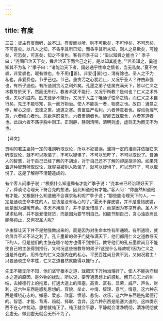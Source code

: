 ```yaml
---
---
---
```

title: 有度
---



三曰：贤主有度而听，故不过。有度而以听，则不可欺矣，不可惶矣，不可恐矣，不可喜矣。以凡人之知，不昏乎其所已知，而昏乎其所未知，则人之易欺矣，可惶矣，可恐矣，可喜矣，知之不审也。客有问季子曰：“奚以知舜之能也？” 季子曰：“尧固已治天下矣，舜言治天下而合己之符，是以知其能也。”“若虽知之，奚道知其不为私？”季子曰：“诸能治天下者，固必通乎性命之情者，当无私矣。”夏不衣裘，非爱裘也，暖有馀也。冬不用{翣}。非爱{翣}也，清有馀也。圣人之不为私也，非爱费也，节乎己也。节己，虽贪污之心犹若止，又况乎圣人？许由非强也，有所乎通也。有所通则贪污之利外矣。孔墨之弟子徒属充满天下，皆以仁义之术教导於天下，然而无所行。教者术犹不能行，又况乎所教？是何也？仁义之术外也。夫以外胜内，匹夫徒步不能行，又况乎人主？唯通乎性命之情，而仁义之术自行矣。先王不能尽知，执一而万物治。使人不能执一者，物惑之也。故曰：通意之悖，解心之缪，去德之累，通道之塞。贵富显严名利，六者悖意者也。容动色理气意，六者缪心者也。恶欲喜怒哀乐，六者累德者也。智能去就取舍，六者塞道者也。此四六者不荡乎胸中则正。正则静，静则清明，清明则虚，虚则无为而无不为也。

【译文】

贤明的君主坚持一定的准则听取议论，所以不犯错误。坚持一定的准则并依据它来听取议论，就不可以欺骗了，不可以疑惧了，不可以恐吓了，不可以取悦了。普通人的智慧，对于自己已经了解的不胡涂，对于自己还不了解的却是胡涂的。如果凭着这种智慧听取议论，就容易被别人欺骗了，就可以疑惧了，可以恐吓了，可以取悦了。这是了解得不清楚造成的。

有个客人问季子说：“根据什么知道舜有才能?”季子说：“尧本来已经治理好天下了，舜谈论治理天下符合尧的想法，因此知道他有才能。”客人问：“你虽然知道他有才能，又根据什么知道他不会谋求私利呢?”季子说；“那些能治理天下的人，一定是通晓生命本性的人，应该是没有私心的了。”夏天不穿皮裘，并不是爱惜皮裘，而是因为温暖有余。冬天不用扇子，并不是爱惜扇子，而是因为寒凉有余。圣人不谋求私利，并不是爱惜财货，而是因为要节制自己。如能节制自己，贪心浊欲尚且能够抑止，又何况圣人呢?

许由辞让天下并不是勉强做出来的，而是因为对生命本性有所通晓。有所通晓，就会屏弃不义不洁之利了。孔丘墨翟的弟子门徒布满天下，他们都用仁义之道教导天下的人，但是他们的主张在哪个地方也得不到推行。教导他们的孔丘墨翟尚且不能使自己的主张得到推行，又何况这些被教导的弟子?这是什么缘故呢?因为仁义之道是外在的。用外在的仁义克服内在的私心，平民百姓尚且做不到，又何况君主！只要通晓生命本性，仁义之道自然就能得以推行了。

先王不能无所不知，他们坚守根本之道，就把天下万物治理好了。使人不能执守根本之道的原因，是外物的扰动。所以说，要弄通思想上的惑乱，解开心志上的纠结，去掉德行上的拖累，打通大道上的阻塞。高贵、富有、显荣，威严、声名、财利，这六种东西是惑乱思想的。容貌、举止、神情、辞理、意气，情意，这六种东西是缠绕心志的。嫌恶、爱恋、欣喜、愤怒、悲伤、欢乐，这六种东西是拖累德行的。智慧、才能、背离、趋就、择取、含弃，这六种东西是阻塞大道的。这四类东西不在心中扰动，思想就纯正了。纯正就会平静，平静就会清净明彻，清净明彻就会虚无，做到虚无就会无所不为了。